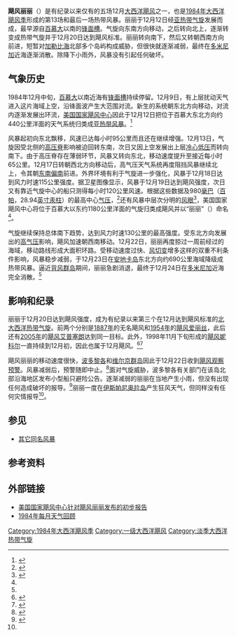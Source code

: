 {{Infobox Hurricane
| Name=飓风丽丽<br />{{lang|en|Hurricane Lili}}
| Type=飓风
| Year=1984
| Basin=Atl
| Image location=Hurricane Lili (1984).JPG
| Image name=正处最高强度的飓风丽丽
| Formed=1984年12月12日
| Dissipated=1984年12月24日
| 1-min winds=70
| Pressure=980
| Damages=很小
| Fatalities=无报道
| Areas=[[波多黎各|波多黎各]]、[[伊斯帕尼奥拉岛|伊斯帕尼奥拉岛]]
| Hurricane season=[[1984年大西洋飓风季|1984年大西洋飓风季]]
}}
'''飓风丽丽'''（{{lang-en|Hurricane Lili}}）是有纪录以来仅有的五场12月[[北大西洋热带气旋|大西洋飓风]]之一，也是[[1984年大西洋飓风季|1984年大西洋飓风季]]形成的第13场和最后一场热带风暴。丽丽于12月12日经[[亚热带气旋|亚热带气旋]]发展而成，最早源自[[百慕大|百慕大]]以南的[[地面天气分析|锋面槽]]。气旋向东南方向移动，之后转向北上，逐渐转变成热带气旋并于12月20日达到飓风标准。丽丽转向南下，然后又转朝西南方向前进，短暂对[[加勒比海|加勒比海]]北部多个岛屿构成威胁，但很快就逐渐减弱，最终在[[多米尼加|多米尼加]]近海逐渐消散。除降下小雨外，风暴没有引起任何破坏。

== 气象历史 ==
{{storm path|Lili 1984 track.png}}
1984年12月中旬，[[百慕大|百慕大]]以南近海有[[地面天气分析|锋面槽]]持续停留。12月9日，有上层扰动天气进入这片海域上空，沿锋面波产生大范围对流。新生的系统朝东北方向移动，对流内逐渐发展出环流，[[国家飓风中心|美国国家飓风中心]]因此于12月12日把位于百慕大东北方向约440公里洋面的天气系统归类成[[亚热带气旋|亚热带风暴]]。<ref name="tcr">{{cite report | author = [[国家飓风中心|National Hurricane Center]] | year = 1984 | title = Hurricane Lili Preliminary Report Page 1 | accessdate = 2016-07-06 | archivedate = 2016-03-03 | deadurl = no | format = [[GIF|GIF]] | archiveurl = https://web.archive.org/web/20160303234650/http://www.nhc.noaa.gov/archive/storm_wallets/atlantic/atl1984-prelim/lili/prelim01.gif | url = http://www.nhc.noaa.gov/archive/storm_wallets/atlantic/atl1984-prelim/lili/prelim01.gif | date =  }}</ref>

风暴起初向东北飘移，风速已达每小时95公里而且还在继续增强。12月13日，气旋因受北侧的[[高压脊|高压脊]]影响被迫回转东南，次日又因上空发展出上层[[冷心低压|冷心低压]]而转向南下。由于高压脊存在薄弱环节，风暴又转向东北，移动速度提升至接近每小时65公里。12月17日转朝西北方向移动后，高气压天气系统再度阻挡风暴继续北上，令其朝[[罗盘方位|东南偏南]]前进。外界环境有利于气旋进一步强化，风暴于12月18日达到风力时速115公里强度。据卫星图像显示，风暴于12月19日达到飓风强度，次日又有靠近气旋中心的船只测得每小时120公里风速。根据这些数据及980[[巴|毫巴]]（[[帕斯卡|百帕]]，28.94[[英寸汞柱|英寸汞柱]]）的最高中心[[气压|气压]]，<ref name="tcr2">{{cite report | author = National Hurricane Center | year = 1984 | title = Hurricane Lili Preliminary Report Page 2 | accessdate = 2016-07-06 | url = http://www.nhc.noaa.gov/archive/storm_wallets/atlantic/atl1984-prelim/lili/prelim02.gif | archivedate = 2015-10-02 | deadurl = no | format = GIF | archiveurl = https://web.archive.org/web/20151002023745/http://www.nhc.noaa.gov/archive/storm_wallets/atlantic/atl1984-prelim/lili/prelim02.gif | date =  }}</ref>还有风暴中层次分明的[[风眼|风眼]]<ref name="upi1221">{{cite news | author = Staff Writer | date = 1984-12-21 | title = Hurricane Lili News Report | publisher = [[合众国际社|United Press International]]}}</ref>，美国国家飓风中心将位于百慕大以东约1180公里洋面的气旋归类成飓风并以“丽丽”（{{lang|en|Lili}}）命名<ref name="tcr2" />。

气旋继续保持总体南下趋势，达到风力时速130公里的最高强度。受东北方向发展出的[[高气压|高气压]]影响，飓风加速朝西南移动。12月22日，丽丽再度掠过一周前经过的海域，移动路线形成大面积环路。受移动速度过快、[[风切变|风切变]]增多这样的双重不利条件影响，风暴稳步减弱，于12月23日在[[安地卡岛|安地卡岛]]东北方向约690公里海域降级成热带风暴。逼近[[背风群岛_(加勒比海)|背风群岛]]期间，丽丽急剧消退，最终于12月24日在[[多米尼加|多米尼加]]近海完全消散。<ref name="tcr2" />

== 影响和纪录 ==
丽丽于12月20日达到飓风强度，成为有纪录以来第三个在12月达到飓风标准的[[北大西洋热带气旋|北大西洋热带气旋]]。前两个分别是[[1887年大西洋飓风季|1887年]]的无名飓风和[[1954年大西洋飓风季|1954年]]的[[1954年12月飓风爱丽丝|飓风爱丽丝]]，此后还有[[2005年大西洋飓风季|2005年]]的[[飓风艾普塞朗|飓风艾普塞朗]]达到同一目标。此外，1998年11月下旬形成的[[1998年飓风妮科尔|飓风妮科尔]]一直持续到12月初，因此也属于12月飓风。<ref>{{cite report | author = Stacy Stewart | date = 2005-12-02 | title = Hurricane Epsilon Discussion Fourteen | publisher = National Hurricane Center | accessdate = 2016-07-06 | url = http://www.nhc.noaa.gov/archive/2005/dis/al292005.discus.014.shtml? | archivedate = 2016-03-10 | archiveurl = https://web.archive.org/web/20160310082857/http://www.nhc.noaa.gov/archive/2005/dis/al292005.discus.014.shtml | deadurl = no }}</ref><ref name="Meta">{{Cite web | author = Hurricane Research Division | publisher = National Hurricane Center | year = 2011 | accessdate = 2016-07-06 | title = Documentation of Atlantic Tropical Cyclones Changes in HURDAT | archiveurl = https://web.archive.org/web/20160303181152/http://www.aoml.noaa.gov/hrd/hurdat/metadata_aug11.html | deadurl = no | url = http://www.aoml.noaa.gov/hrd/hurdat/metadata_aug11.html | archivedate = 2016-03-03 }}</ref><!--latter source for 1925 hurricane being downgraded)-->

飓风丽丽的移动速度很快，[[波多黎各|波多黎各]]和[[维尔京群岛|维尔京群岛]]因此于12月22日收到[[热带气旋警告|飓风观察预警]]。风暴减弱后，预警随即中止。<ref name="tcr4">{{cite report | author = National Hurricane Center | year = 1984 | title = Hurricane Lili Preliminary Report Page 4 | accessdate = 2016-07-06 | format = GIF | archivedate = 2016-03-03 | archiveurl = https://web.archive.org/web/20160303202611/http://www.nhc.noaa.gov/archive/storm_wallets/atlantic/atl1984-prelim/lili/prelim04.gif | url = http://www.nhc.noaa.gov/archive/storm_wallets/atlantic/atl1984-prelim/lili/prelim04.gif | deadurl = no | date =  }}</ref>面对气旋威胁，波多黎各有关部门在该岛北部沿海地区发布小型船只避险公告。逐渐减弱的丽丽在当地产生小雨，但没有出现任何造成破坏的报导。<ref name="upi1224">{{cite news | author = Staff Writer | date = 1984-12-24 | title = Lili no longer poses threat to islands | publisher = United Press International}}</ref>丽丽一度在[[伊斯帕尼奥拉岛|伊斯帕尼奥拉岛]]产生狂风天气，但同样没有任何灾情报导<ref name="tcr2" />。

== 参见 ==
{{Portal|热带气旋}}
* [[飓风丽丽_(消歧义)|其它同名风暴]]

== 参考资料 ==
{{reflist|colwidth=30em}}

== 外部链接 ==
* [http://www.nhc.noaa.gov/archive/storm_wallets/atlantic/atl1984-prelim/lili/ 美国国家飓风中心针对飓风丽丽发布的初步报告]{{Wayback|url=http://www.nhc.noaa.gov/archive/storm_wallets/atlantic/atl1984-prelim/lili/ |date=20200809081957 }}
* [http://www.aoml.noaa.gov/general/lib/lib1/nhclib/mwreviews/1984.pdf 1984年每月天气回顾]{{Wayback|url=http://www.aoml.noaa.gov/general/lib/lib1/nhclib/mwreviews/1984.pdf |date=20101207002351 }}

{{淡季大西洋热带气旋}}

[[Category:1984年大西洋飓风季|Category:1984年大西洋飓风季]]
[[Category:一级大西洋飓风|Category:一级大西洋飓风]]
[[Category:淡季大西洋热带气旋|Category:淡季大西洋热带气旋]]
{{Good article}}